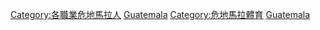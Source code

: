 {{Commonscat|Sportspeople from Guatemala}}

[[Category:各職業危地馬拉人|Category:各職業危地馬拉人]]
[[Category:各國運動員|Guatemala]]
[[Category:危地馬拉體育|Category:危地馬拉體育]]
[[Category:北美洲运动员|Guatemala]]